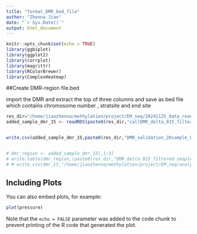 ```yaml
---
title: "format_DMR_bed_file"
author: "Zhenna Jiao"
date: "`r Sys.Date()`"
output: html_document
---
```


```r
knitr::opts_chunk$set(echo = TRUE)
library(ggbiplot)
library(ggplot2)
library(corrplot)
library(magrittr)
library(RColorBrewer)
library(ComplexHeatmap)
```

##Create DMR-region file.bed

import the DMR and extract the top of three columns and save as bed file which contains chromosome number , stratsite and end site  

```r
res_dir="/home/jiaozhenna/methylation/project/EM_seq/20241125_data_reanalysis/Call_DMR_filter_add_sample_20250213/results/"
added_sample_dmr_15 <- readRDS(paste0(res_dir,"callDMR_delta_015_filter_added_sample_20250213.rds"))


write.csv(added_sample_dmr_15,paste0(res_dir,"DMR_validation_20sample_DSS_file_20250308.csv"))


# dmr_region <- added_sample_dmr_15[,1:3]
# write.table(dmr_region,(paste0(res_dir,"DMR_delta_015_filtered_smaple_20250213.txt")),sep = "\t", row.names = FALSE, col.names = FALSE,quote =FALSE)
# # write.csv(dmr_15,"/home/jiaozhenna/methylation/project/EM_seq/analysis/DMR_analysis/data/filter_sample/dmrs_fs_delta_15.csv")
```

## Including Plots

You can also embed plots, for example:

```r
plot(pressure)
```

Note that the `echo = FALSE` parameter was added to the code chunk to prevent printing of the R code that generated the plot.
